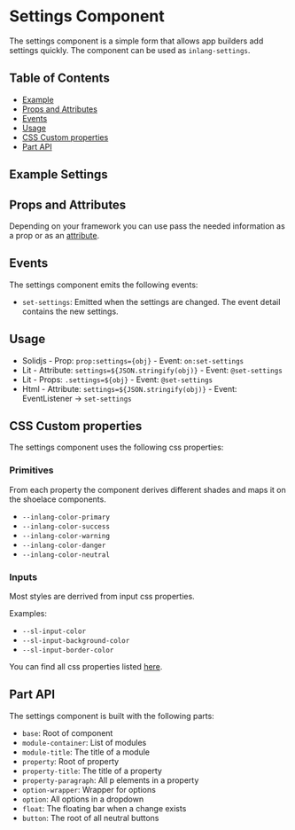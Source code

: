 
<Meta of={InlangSettings} />

# Settings Component

The settings component is a simple form that allows app builders add settings quickly. The component can be used as `inlang-settings`.

## Table of Contents
- [Example](#example-settings)
- [Props and Attributes](#props-and-attributes)
- [Events](#events)
- [Usage](#usage)
- [CSS Custom properties](#css-custom-properties)
- [Part API](#part-api)

## Example Settings

<Canvas>
    <Story of={InlangSettings.Props} />
</Canvas>

## Props and Attributes

<ArgTypes/>

Depending on your framework you can use pass the needed information as a prop or as an [attribute](https://lit.dev/docs/components/properties/#attributes).

## Events

The settings component emits the following events:

- `set-settings`: Emitted when the settings are changed. The event detail contains the new settings.

## Usage

- Solidjs - Prop: `prop:settings={obj}` - Event: `on:set-settings`
- Lit - Attribute: `settings=${JSON.stringify(obj)}` - Event: `@set-settings`
- Lit - Props: `.settings=${obj}` - Event: `@set-settings`
- Html - Attribute: `settings=${JSON.stringify(obj)}` - Event: EventListener -> `set-settings`

## CSS Custom properties

The settings component uses the following css properties:

### Primitives

From each property the component derives different shades and maps it on the shoelace components.

- `--inlang-color-primary`
- `--inlang-color-success`
- `--inlang-color-warning`
- `--inlang-color-danger`
- `--inlang-color-neutral`

### Inputs

Most styles are derrived from input css properties.

Examples:
- `--sl-input-color`
- `--sl-input-background-color`
- `--sl-input-border-color`

You can find all css properties listed [here](https://shoelace.style/tokens/more).

## Part API

The settings component is built with the following parts:

- `base`: Root of component
- `module-container`: List of modules
- `module-title`: The title of a module
- `property`: Root of property
- `property-title`: The title of a property
- `property-paragraph`: All p elements in a property
- `option-wrapper`: Wrapper for options
- `option`: All options in a dropdown
- `float`: The floating bar when a change exists
- `button`: The root of all neutral buttons
